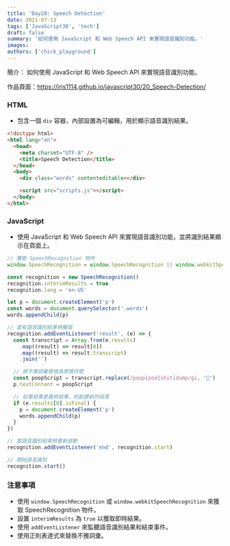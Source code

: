 ```yaml
---
title: 'Day20: Speech Detection'
date: 2021-07-13
tags: ['JavaScript30', 'tech']
draft: false
summary: '如何使用 JavaScript 和 Web Speech API 來實現語音識別功能。'
images:
authors: ['chick_playground']
---
```


簡介： 如何使用 JavaScript 和 Web Speech API 來實現語音識別功能。

作品頁面：https://iris1114.github.io/javascript30/20_Speech-Detection/

### HTML

- 包含一個 `div` 容器，內部設置為可編輯，用於顯示語音識別結果。

```html
<!doctype html>
<html lang="en">
  <head>
    <meta charset="UTF-8" />
    <title>Speech Detection</title>
  </head>
  <body>
    <div class="words" contenteditable></div>

    <script src="scripts.js"></script>
  </body>
</html>
```

### JavaScript

- 使用 JavaScript 和 Web Speech API 來實現語音識別功能，並將識別結果顯示在頁面上。

```javascript
// 獲取 SpeechRecognition 物件
window.SpeechRecognition = window.SpeechRecognition || window.webkitSpeechRecognition

const recognition = new SpeechRecognition()
recognition.interimResults = true
recognition.lang = 'en-US'

let p = document.createElement('p')
const words = document.querySelector('.words')
words.appendChild(p)

// 當有語音識別結果時觸發
recognition.addEventListener('result', (e) => {
  const transcript = Array.from(e.results)
    .map((result) => result[0])
    .map((result) => result.transcript)
    .join('')

  // 將不雅詞彙替換為表情符號
  const poopScript = transcript.replace(/poop|poo|shit|dump/gi, '💩')
  p.textContent = poopScript

  // 如果結果是最終結果，則創建新的段落
  if (e.results[0].isFinal) {
    p = document.createElement('p')
    words.appendChild(p)
  }
})

// 當語音識別結束時重新啟動
recognition.addEventListener('end', recognition.start)

// 開始語音識別
recognition.start()
```

### 注意事項

- 使用 `window.SpeechRecognition` 或 `window.webkitSpeechRecognition` 來獲取 SpeechRecognition 物件。
- 設置 `interimResults` 為 `true` 以獲取即時結果。
- 使用 `addEventListener` 來監聽語音識別結果和結束事件。
- 使用正則表達式來替換不雅詞彙。
